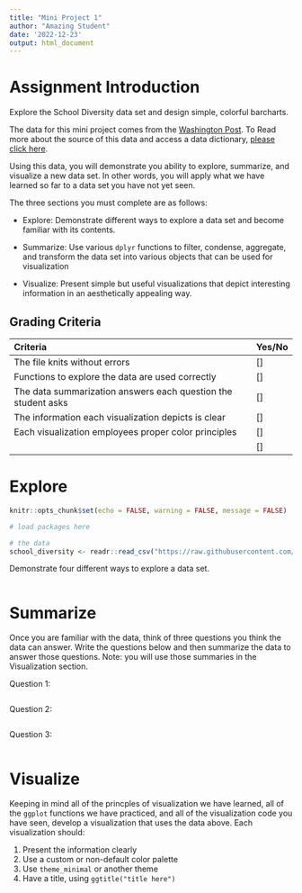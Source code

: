 ```yaml
---
title: "Mini Project 1"
author: "Amazing Student"
date: '2022-12-23'
output: html_document
---
```


# Assignment Introduction

Explore the School Diversity data set and design simple, colorful barcharts.

The data for this mini project comes from the [Washington Post](https://www.washingtonpost.com/graphics/2019/local/school-diversity-data/#methodology). To Read more about the source of this data and access a data dictionary, [please click here](https://github.com/rfordatascience/tidytuesday/tree/master/data/2019/2019-09-24). 

Using this data, you will demonstrate you ability to explore, summarize, and visualize a new data set. In other words, you will apply what we have learned so far to a data set you have not yet seen.

The three sections you must complete are as follows:

- Explore: Demonstrate different ways to explore a data set and become familiar with its contents.

- Summarize: Use various `dplyr` functions to filter, condense, aggregate, and transform the data set into various objects that can be used for visualization

- Visualize: Present simple but useful visualizations that depict interesting information in an aesthetically appealing way.

## Grading Criteria

| Criteria                                                            | Yes/No |
|:--------------------------------------------------------------------|:-------|
| The file knits without errors                                       |   []   |
| Functions to explore the data are used correctly                    |   []   |
| The data summarization answers each question the student asks       |   []   |
| The information each visualization depicts is clear                 |   []   |
| Each visualization employees proper color principles                |   []   |
|                                                                     |   []   |

# Explore

```r
knitr::opts_chunk$set(echo = FALSE, warning = FALSE, message = FALSE)

# load packages here

# the data
school_diversity <- readr::read_csv("https://raw.githubusercontent.com/rfordatascience/tidytuesday/master/data/2019/2019-09-24/school_diversity.csv")
```

Demonstrate four different ways to explore a data set.

```r

```

# Summarize

Once you are familiar with the data, think of three questions you think the data can answer. Write the questions below and then summarize the data to answer those questions. Note: you will use those summaries in the Visualization section.

Question 1: 

```r

```

Question 2: 

```r

```

Question 3: 

```r

```

# Visualize

Keeping in mind all of the princples of visualization we have learned, all of the `ggplot` functions we have practiced, and all of the visualization code you have seen, develop a visualization that uses the data above. Each visualization should:

1. Present the information clearly
2. Use a custom or non-default color palette
3. Use `theme_minimal` or another theme
4. Have a title, using `ggtitle("title here")`
